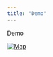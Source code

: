 ```yaml
---
title: "Demo"
---
```


Demo

```{=html}
<div class='tableauPlaceholder' id='viz1708503734058' style='position: relative'><noscript><a href='#'><img alt='Map ' src='https:&#47;&#47;public.tableau.com&#47;static&#47;images&#47;Po&#47;PopulationDemoAnalysis&#47;Dashboard12&#47;1_rss.png' style='border: none' /></a></noscript><object class='tableauViz'  style='display:none;'><param name='host_url' value='https%3A%2F%2Fpublic.tableau.com%2F' /> <param name='embed_code_version' value='3' /> <param name='site_root' value='' /><param name='name' value='PopulationDemoAnalysis&#47;Dashboard12' /><param name='tabs' value='no' /><param name='toolbar' value='yes' /><param name='static_image' value='https:&#47;&#47;public.tableau.com&#47;static&#47;images&#47;Po&#47;PopulationDemoAnalysis&#47;Dashboard12&#47;1.png' /> <param name='animate_transition' value='yes' /><param name='display_static_image' value='yes' /><param name='display_spinner' value='yes' /><param name='display_overlay' value='yes' /><param name='display_count' value='yes' /><param name='language' value='en-US' /></object></div>                <script type='text/javascript'>                    var divElement = document.getElementById('viz1708503734058');                    var vizElement = divElement.getElementsByTagName('object')[0];                    if ( divElement.offsetWidth > 800 ) { vizElement.style.width='1500px';vizElement.style.height='850px';} else if ( divElement.offsetWidth > 700 ) { vizElement.style.width='1000px';vizElement.style.height='700px';} else { vizElement.style.width='100%';vizElement.style.height='500px';}                     var scriptElement = document.createElement('script');                    scriptElement.src = 'https://public.tableau.com/javascripts/api/viz_v1.js';                    vizElement.parentNode.insertBefore(scriptElement, vizElement);                </script>



```